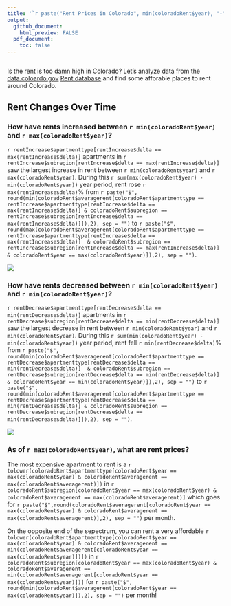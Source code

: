 ```yaml
---
title: '`r paste("Rent Prices in Colorado", min(coloradoRent$year), "-", max(coloradoRent$year), sep = " ")`'
output: 
  github_document:
    html_preview: FALSE
  pdf_document:
    toc: false
---
```

```r
```

Is the rent is too damn high in Colorado? Let's analyze data from the [data.coloardo.gov](https://data.colorado.gov/) [Rent database](https://data.colorado.gov/Housing/Rents-by-Type-of-Apartment-in-Colorado/cmr9-ue2w)
and find some afforable places to rent around Colorado.

## Rent Changes Over Time
### How have rents increased between `r min(coloradoRent$year)` and `r max(coloradoRent$year)`?

`r rentIncrease$apartmenttype[rentIncrease$delta == max(rentIncrease$delta)]`
apartments in
`r rentIncrease$subregion[rentIncrease$delta == max(rentIncrease$delta)]` saw
the largest increase in rent between `r min(coloradoRent$year)` and 
`r max(coloradoRent$year)`. During this 
`r sum(max(coloradoRent$year) - min(coloradoRent$year))` year period, rent rose
`r max(rentIncrease$delta)`% from `r paste("$", round(min(coloradoRent$averagerent[coloradoRent$apartmenttype == rentIncrease$apartmenttype[rentIncrease$delta == max(rentIncrease$delta)] & coloradoRent$subregion == rentIncrease$subregion[rentIncrease$delta == max(rentIncrease$delta)]]),2), sep = "")` to `r paste("$", round(max(coloradoRent$averagerent[coloradoRent$apartmenttype == rentIncrease$apartmenttype[rentIncrease$delta == max(rentIncrease$delta)]  & coloradoRent$subregion == rentIncrease$subregion[rentIncrease$delta == max(rentIncrease$delta)] & coloradoRent$year == max(coloradoRent$year)]),2), sep = "")`.


![](`r paste("../images/rentIncrease/", gsub('[^0-9a-z]', '', tolower(rentIncrease$subregion[rentIncrease$delta == max(rentIncrease$delta)])),".png", sep ="")`)

### How have rents decreased between `r min(coloradoRent$year)` and `r min(coloradoRent$year)`?

`r rentDecrease$apartmenttype[rentDecrease$delta == min(rentDecrease$delta)]`
apartments in
`r rentDecrease$subregion[rentDecrease$delta == min(rentDecrease$delta)]` saw
the largest decrease in rent between `r min(coloradoRent$year)` and 
`r min(coloradoRent$year)`. During this 
`r sum(min(coloradoRent$year) - min(coloradoRent$year))` year period, rent fell
`r min(rentDecrease$delta)`% from `r paste("$", round(min(coloradoRent$averagerent[coloradoRent$apartmenttype == rentDecrease$apartmenttype[rentDecrease$delta == min(rentDecrease$delta)]  & coloradoRent$subregion == rentDecrease$subregion[rentDecrease$delta == min(rentDecrease$delta)] & coloradoRent$year == min(coloradoRent$year)]),2), sep = "")` to `r paste("$", round(min(coloradoRent$averagerent[coloradoRent$apartmenttype == rentDecrease$apartmenttype[rentDecrease$delta == min(rentDecrease$delta)] & coloradoRent$subregion == rentDecrease$subregion[rentDecrease$delta == min(rentDecrease$delta)]]),2), sep = "")`.


![](`r paste("../images/rentDecrease/", gsub('[^0-9a-z]', '', tolower(rentDecrease$subregion[rentDecrease$delta == min(rentDecrease$delta)])),".png", sep ="")`)

### As of `r max(coloradoRent$year)`, what are rent prices?

The most expensive apartment to rent is a `r  tolower(coloradoRent$apartmenttype[coloradoRent$year == max(coloradoRent$year) & coloradoRent$averagerent == max(coloradoRent$averagerent)])` in `r coloradoRent$subregion[coloradoRent$year == max(coloradoRent$year) & coloradoRent$averagerent == max(coloradoRent$averagerent)]` which goes for `r paste("$",round(coloradoRent$averagerent[coloradoRent$year == max(coloradoRent$year) & coloradoRent$averagerent == max(coloradoRent$averagerent)],2), sep = "")` per month.

On the opposite end of the sepectrum, you can rent a very affordable `r tolower(coloradoRent$apartmenttype[coloradoRent$year == max(coloradoRent$year) & coloradoRent$averagerent == min(coloradoRent$averagerent[coloradoRent$year == max(coloradoRent$year)])])` in `r coloradoRent$subregion[coloradoRent$year == max(coloradoRent$year) & coloradoRent$averagerent == min(coloradoRent$averagerent[coloradoRent$year == max(coloradoRent$year)])]` for `r paste("$", round(min(coloradoRent$averagerent[coloradoRent$year == max(coloradoRent$year)]),2), sep = "")` per month!
